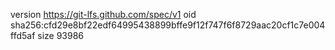 version https://git-lfs.github.com/spec/v1
oid sha256:cfd29e8bf22edf64995438899bffe9f12f747f6f8729aac20cf1c7e004ffd5af
size 93986
